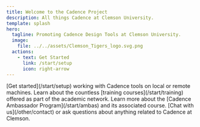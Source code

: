 ```yaml
---
title: Welcome to the Cadence Project
description: All things Cadence at Clemson University.
template: splash
hero:
  tagline: Promoting Cadence Design Tools at Clemson University.
  image:
    file: ../../assets/Clemson_Tigers_logo.svg.png
  actions:
    - text: Get Started
      link: /start/setup
      icon: right-arrow
---
```




<CardGrid stagger>
	<Card title="Software Setup" icon="pencil">
		[Get started](/start/setup) working with Cadence tools on local or remote machines.
	</Card>
	<Card title="Training Courses" icon="add-document">
		Learn about the countless [training courses](/start/training) offered as part of the academic network.
	</Card>
	<Card title="Ambassador Program" icon="setting">
		Learn more about the [Cadence Ambassador Program](/start/ambas) and its associated course.
	</Card>
	<Card title="Contact Us" icon="open-book">
		[Chat with us](/other/contact) or ask questions about anything related to Cadence at Clemson.
	</Card>
</CardGrid>
